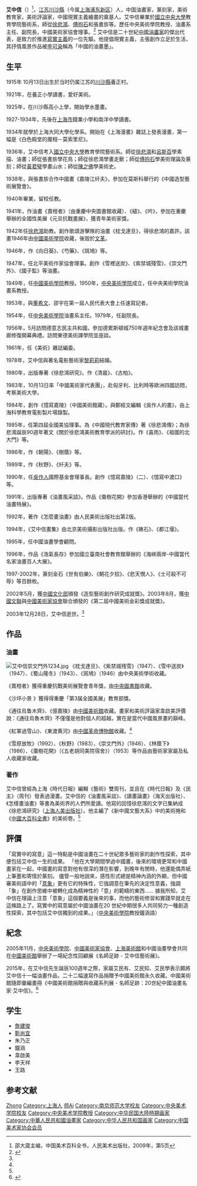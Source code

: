 {{Infobox Artist
|name          = 艾中信
|image         = File:艾中信照片.jpg
|birthdate     = {{birth date|1915|10|15|}}
|location      = {{CHN-1912}}[[江苏省_(中华民国)|江苏省]][[川沙縣|川沙縣]]養正村
|deathdate     = {{death date and age|2003|12|28|1915|15}}
|deathplace    = {{CHN}}[[北京市|北京市]]
|spouse        = [[黎莉莉|黎莉莉]]
|nationality   = {{PRC}}
|party         = {{Nonp}}
|field         = [[油畫|油畫]]
|training      = 
|movement      = [[寫實主義|寫實主義]]、[[寫意|寫意]]
|works         = <small>《雪中送炭》、《紅軍過雪山》、《秋野》、《東渡黃河》、《林蔭下》、《紫禁城残雪》
|patrons       = 
|influenced by = [[徐悲鴻|徐悲鴻]]、[[吳作人|吳作人]]
|influenced    = 
}}

'''艾中信'''（{{bd|1915年|10月15日|2003年|12月28日}}）<ref>邵大箴主编，中国美术百科全书，人民美术出版社，2009年，第5页</ref>，[[江苏|江苏]][[川沙县|川沙縣]]（今属[[上海|上海]][[浦东新区|浦东新区]]）人，中国油畫家，篆刻家，美術教育家，美術評論家，中國現實主義繪畫的奠基人。艾中信畢業於[[國立中央大學|國立中央大學]]教育學院藝術系，師從[[徐悲鸿|徐悲鴻]]、[[傅抱石|傅抱石]]和張書旂等。歷任中央美術學院教授、油畫系主任、副院長，中國美術家協會理事。<ref name=ai>{{Cite web |url=http://www.ieshu.com/ArtDic/deital/5dd9db5e033da9c6fb5ba83c7a7ebea9.html |title=艾中信，中华美术网，于2013-04-10查阅 |access-date=2013-04-10 |archive-url=https://web.archive.org/web/20160305222815/http://www.ieshu.com/ArtDic/deital/5dd9db5e033da9c6fb5ba83c7a7ebea9.html |archive-date=2016-03-05 |dead-url=yes }}</ref> 艾中信是二十世紀[[中國油畫|中國油畫家]]的傑出代表，是致力於推進[[现实主义|寫實主義]]的一位先驅。他提倡現實主義，主張創作立足於生活，其抒情風景作品被[[李可染|李可染]]稱為「中國的油畫墨」。

== 生平 ==
1915年 10月13日出生於当时仍属江苏的[[川沙縣|川沙縣]]養正村。

1921年，在養正小學讀書，愛好美術。

1925年，在川沙縣高小上學，開始學水墨畫。

1927-1934年，先後在[[上海市|上海市]]錢業小學和南洋中學讀書。

1934年就學於上海大同大學化學系。開始在《上海漫畫》雜誌上發表漫畫，第一幅是《白色殿堂的魔相－莫索里尼》。

1936年，艾中信考入[[國立中央大學|國立中央大學]]教育學院藝術系。師從[[徐悲鸿|徐悲鴻]]和[[吕斯百|呂斯百]]學素描、油畫；師從張書旂學花鳥；師從徐悲鴻學畫走獸；師從[[傅抱石|傅抱石]]學美術理論及篆刻；師從[[黃君璧|黃君璧]]學畫山水；師從[[陈之佛|陳之佛]]學美術史。

1938年，與張書旂合作中國畫《嘉陵江䊹夫》，參加在莫斯科舉行的《中國造型藝術展覽會》。

1940年畢業，留校任教。

1941年，作油畫《賣柑者》（由重慶中央圖書館收藏）、《縫》、《吟》，參加在重慶舉辦的全國性美展《元旦抗戰畫展》，獲青年美術家獎。

1942年任[[徐悲鸿|徐悲鴻]]助教。創作歌頌游擊隊的油畫《枕戈達旦》，得徐悲鴻的嘉許。該畫1946年由[[中国美术学院|中國美術學院]]收藏，後毀於[[文化大革命|文革]]。

1946年，作《向日葵》、《芍藥》、《斑鳩》等。

1947年，任北平美術作家協會理事。創作《雪裡送炭》、《紫禁城殘雪》、《崇文門外》、《國子監》等油畫。

1949年，任[[中国美术学院|中國美術學院]]教授。1950年，[[中央美术学院|中央美術學院]]成立，任中央美術學院油畫系教授。

1953年，與[[董希文|董希文]]、邵宇在第一屆人民代表大會上任速寫記者。

1954年，任[[中央美术学院|中央美術學院]]油畫系主任。1979年，任副院長。

1956年，5月訪問德意志民主共和國，參加德累斯頓城750年週年紀念會及該城畫廊修復開幕典禮。訪問東德美術課學院並座談。

1961年，任《美術》雜誌編委。

1978年，艾中信與著名電影藝術家[[黎莉莉|黎莉莉]]結婚。

1980年，出版專著《徐悲鴻研究》。作《清晨》、《古柏》。

1983年，10月13日率「中國美術家代表團」，赴匈牙利、比利時等歐洲四國訪問，考察美術大學。

1984年，創作《憶寫嘉陵》（中國美術館藏）。與鄭經文編輯《吳作人的畫》，由上海科學教育電影製片場錄製。

1985年，任第四屆全國美協理事。為《中國現代教育家傳》著《徐悲鴻傳》；為徐悲鴻誕辰90週年著文《關於徐悲鴻美術教育學派的研討》。作《喜雨》、《祖國的北大門》等。

1986年，作《朝陽》、《樹蔭》等。

1989年，作《秋野》、《䊹夫》等。

1990年，任[[吴作人|吳作人]]國際基金會理事長。創作《憶寫嘉陵》（二）、《憶寫中渡口》等。

1991年，出版專著《油畫風采談》。作品《棗樹花開》參加香港舉辦的《中國當代油畫特展》。

1992年，著作《怎麼畫油畫》由人民美術出版社出第2版。

1994年，《艾中信畫集》由北京美術攝影出版社出版。作《礁石》、《都江堰》。

1995年，任中國油畫學會顧問。

1996年，作品《浩氣長存》參加國立臺南社會教育館舉辦的《海峽兩岸-中國當代名家油畫百人大展》。

1997-2002年，篆刻金石《世有伯樂》、《朝花夕拾》、《悲天憫人》、《士可殺不可辱》等百餘枚。

2002年5月，獲[[中华人民共和国文化部|中國文化部]]頒發《造型藝術創作研究成就獎》。2003年8月，獲[[中國文聯|中國文聯]]與[[中國美術家協會|中國美術家協會]]聯合頒發的《第二屆中國美術金彩獎成就獎》。

2003年12月28日，艾中信逝世。<ref name=ai/>

== 作品 ==
=== 油畫 ===
[[File:艾中信崇文門外1234.jpg|thumb]]
《枕戈達旦》、《紫禁城残雪》（1947）、《雪中送炭》（1947）、《蜀山隆冬》（1943）、《斑鳩》（1946）由中央美術學術收藏。

《賣柑者》獲得重慶抗戰美術展覽會青年獎，由[[中国国家图书馆|中央圖書館]]收藏。

《沙坪小景 》獲得得重慶「第3届全國美展」教育部獎。

《通往烏鲁木齊》、《億嘉陵》由[[中国美术馆|中國美術館]]收藏。畫家和美術評論家韋啟美評價說：《通往烏魯木齊》不僅僅是他對個人的超越，實在是當代中國風景畫的巔峰。

《紅軍過雪山》、《東渡黄河》由[[中国革命博物馆|中國革命博物館]]收藏。<ref name="ai" />

《雪原放牧》（1992）、《秋野》（1983）、《崇文門外》（1946）、《林蔭下》（1986）、《棗樹花開》（《五老胡同美院宿舍》）（1953）等作品由藝術家家屬及私人收藏家收藏。

=== 著作 ===
艾中信曾經為上海《時代日報》編輯《藝術》雙周刊，並且在《時代日報》及《民主》（周刊）發表過漫畫。艾中信的《油畫風采談》、《讀畫論畫》（海天出版社）、《怎樣畫油畫》等書為美術界的人們所愛讀。他寫的回憶徐悲鴻的文字已集納成《徐悲鴻研究》（[[上海人民出版社|上海人美出版社]]）。他主編了《新中國文藝大系》中的美術捲和《[[中国大百科全书|中國大百科全書]]》的美術卷。<ref name=ai/>

== 評價 ==
「寫實中的寫意」這一特點是中國油畫在二十世紀眾多藝術家的創作性探索，其中便包括艾中信一生的成果。
「他在大學期間學過中國畫，後來的環境更常和中國畫家在一起，中國畫的寫意對他有很深的潛在影響，到晚年有閒時，他還能偶弄紙上筆墨和寄情於篆刻。 儘管一般地說來，感性形式總是精神內涵的外顯，但中國審美術語中的「[[意象|意象]]」更有它的特殊性，它強調意在筆先的決定性意義，強調「象」在創作思維中被轉化成為精神性的「意」的範疇的東西...... 據我所知，艾中信在理論上注意「意象」這個要義是後來的事，而他的藝術修習和實踐早就走在這條路上了。寫實中的寫意屬於中國油畫在20 世紀中期很多人共同努力一種創造性探索，其中包括艾中信獨到的成果。」（[[中央美術學院|中央美術學院]]教授鐘涵語）

== 紀念 ==
2005年11月，[[中央美术学院|中央美術學院]]、[[中國美術家協會|中國美術家協會]]、[[上海美术馆|上海美術館]]和中國油畫學會共同在[[中国美术馆|中國美術館]]舉辦了一場紀念性回顧展《名師足跡 - 艾中信藝術展》。

2015年，在艾中信先生誕辰100週年之際，家屬艾民有、艾民知、艾民學表示願將艾中信十一幅油畫作品，二十二幅速寫作品捐贈予中國美術館永久收藏。中國美術館隨即彙編畫冊《中國美術館捐贈與收藏系列展 - 名師足跡：20世紀中國油畫名家·艾中信》。<ref>{{Cite web|url=http://epaper.gmw.cn/gmrb/html/2015-12/25/nw.D110000gmrb_20151225_6-06.htm|title=艾中信作品捐赠收藏项目|accessdate=2017-12-16|author=|date=|publisher=|archive-date=2019-10-29|archive-url=https://web.archive.org/web/20191029110515/http://epaper.gmw.cn/gmrb/html/2015-12/25/nw.D110000gmrb_20151225_6-06.htm|dead-url=no}}</ref>

== 学生 ==
* [[詹建俊|詹建俊]]
* [[靳尚谊|靳尚宜]]
* 朱乃正
* 鐘涵
* 韋啟美
* 李天祥
* 王路

== 参考文献 ==
{{reflist}}

{{二十世紀華人油畫家}}
{{中国美术家协会第二届理事会}}
{{中国美术家协会第三届理事会}}
{{中国美术家协会第四届理事会}}

{{Authority control}}
{{DEFAULTSORT:Ai艾}} 
[[Category:艾姓|Zhong]] 
[[Category:上海人|Category:上海人]]
[[Category:國立中央大學大陸時期校友|师Ai]]
[[Category:南京师范大学校友|Category:南京师范大学校友]]
[[Category:中央美术学院校友|Category:中央美术学院校友]]
[[Category:中央美术学院教授|Category:中央美术学院教授]]
[[Category:中华民国大陸時期画家|Category:中华民国大陸時期画家]]
[[Category:中華人民共和國油畫家|Category:中華人民共和國油畫家]]
[[Category:中华人民共和国画家|Category:中华人民共和国画家]]
[[Category:中国美术家协会会员|Category:中国美术家协会会员]]